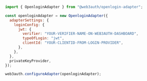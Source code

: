 ```javascript
import { OpenloginAdapter } from "@web3auth/openlogin-adapter";

const openloginAdapter = new OpenloginAdapter({
  adapterSettings: {
    loginConfig: {
      jwt: {
        verifier: "YOUR-VERIFIER-NAME-ON-WEB3AUTH-DASHBOARD",
        typeOfLogin: "jwt",
        clientId: "YOUR-CLIENTID-FROM-LOGIN-PROVIDER",
      },
    },
  },
  privateKeyProvider,
});

web3auth.configureAdapter(openloginAdapter);
```
